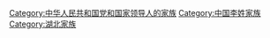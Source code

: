 [[Category:中华人民共和国党和国家领导人的家族|Category:中华人民共和国党和国家领导人的家族]]
[[Category:中国李姓家族|Category:中国李姓家族]]
[[Category:湖北家族|Category:湖北家族]]